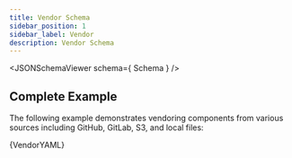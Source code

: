 ```yaml
---
title: Vendor Schema
sidebar_position: 1
sidebar_label: Vendor
description: Vendor Schema
---
```


<JSONSchemaViewer schema={ Schema } />

## Complete Example

The following example demonstrates vendoring components from various sources including GitHub, GitLab, S3, and local files:

<File title="vendor.yaml" lang="yaml">
{VendorYAML}
</File>
